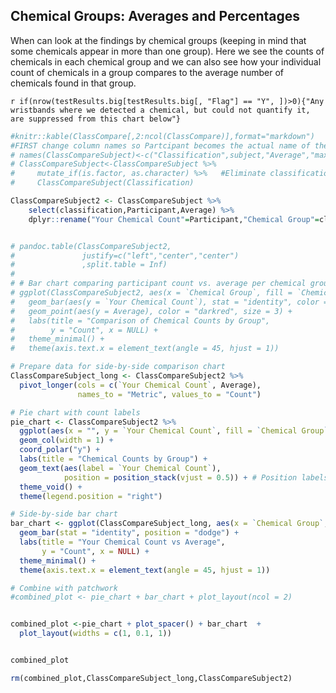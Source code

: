 ## Chemical Groups: Averages and Percentages

When can look at the findings by chemical groups (keeping in mind that some chemicals appear in more than one group).   Here we see the counts of chemicals in each chemical group and we can also see how your individual count of chemicals in a group compares to the average number of chemicals found in that group.


`r if(nrow(testResults.big[testResults.big[, "Flag"] == "Y", ])>0){"Any wristbands where we detected a chemical, but could not quantify it, are suppressed from this chart below"}`

```r

#knitr::kable(ClassCompare[,2:ncol(ClassCompare)],format="markdown")
#FIRST change column names so Partcipant becomes the actual name of the subject
# names(ClassCompareSubject)<-c("Classification",subject,"Average","maxFoundAnyOneBand")
# ClassCompareSubject<-ClassCompareSubject %>%
#     mutate_if(is.factor, as.character) %>%   #Eliminate classification as a FACTOR so it sorts correctly
#     ClassCompareSubject(Classification) 

ClassCompareSubject2 <- ClassCompareSubject %>%
    select(classification,Participant,Average) %>%
    dplyr::rename("Your Chemical Count"=Participant,"Chemical Group"=classification)


# pandoc.table(ClassCompareSubject2,
#               justify=c("left","center","center")
#               ,split.table = Inf)
# 
# # Bar chart comparing participant count vs. average per chemical group
# ggplot(ClassCompareSubject2, aes(x = `Chemical Group`, fill = `Chemical Group`)) +
#   geom_bar(aes(y = `Your Chemical Count`), stat = "identity", color = "skyblue", width = 0.5) +
#   geom_point(aes(y = Average), color = "darkred", size = 3) +
#   labs(title = "Comparison of Chemical Counts by Group", 
#        y = "Count", x = NULL) +
#   theme_minimal() +
#   theme(axis.text.x = element_text(angle = 45, hjust = 1))

# Prepare data for side-by-side comparison chart
ClassCompareSubject_long <- ClassCompareSubject2 %>%
  pivot_longer(cols = c(`Your Chemical Count`, Average), 
               names_to = "Metric", values_to = "Count")

# Pie chart with count labels
pie_chart <- ClassCompareSubject2 %>%
  ggplot(aes(x = "", y = `Your Chemical Count`, fill = `Chemical Group`)) +
  geom_col(width = 1) +
  coord_polar("y") +
  labs(title = "Chemical Counts by Group") +
  geom_text(aes(label = `Your Chemical Count`), 
            position = position_stack(vjust = 0.5)) + # Position labels in the middle of slices
  theme_void() +
  theme(legend.position = "right")

# Side-by-side bar chart
bar_chart <- ggplot(ClassCompareSubject_long, aes(x = `Chemical Group`, y = Count, fill = Metric)) +
  geom_bar(stat = "identity", position = "dodge") +
  labs(title = "Your Chemical Count vs Average", 
       y = "Count", x = NULL) +
  theme_minimal() +
  theme(axis.text.x = element_text(angle = 45, hjust = 1))

# Combine with patchwork
#combined_plot <- pie_chart + bar_chart + plot_layout(ncol = 2)


combined_plot <-pie_chart + plot_spacer() + bar_chart  +
  plot_layout(widths = c(1, 0.1, 1))


combined_plot

rm(combined_plot,ClassCompareSubject_long,ClassCompareSubject2)

```

<br>
<br>


